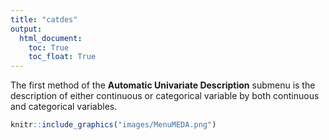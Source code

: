 ```yaml
---
title: "catdes"
output:
  html_document:
    toc: True
    toc_float: True
---
```


The first method of the **Automatic Univariate Description** submenu is the description of either continuous or categorical variable by both continuous and categorical variables.
```r
knitr::include_graphics("images/MenuMEDA.png")
```